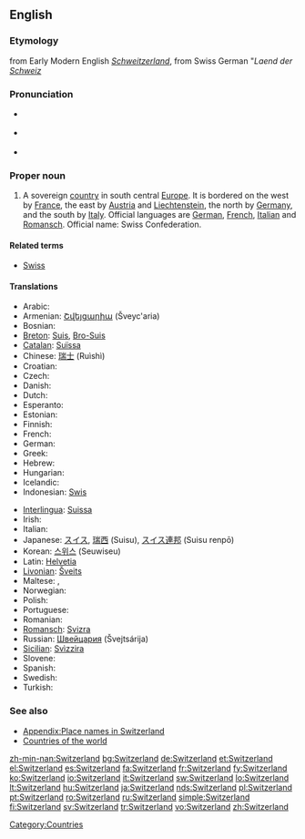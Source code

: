 ==English==
===Etymology===
from Early Modern English ''[[Schweitzerland]]'', from Swiss German "''Laend der [[Schweiz]]''
{{wikipedia}}
===Pronunciation===
* {{a|UK}} {{IPA|/ˈswɪt.səl.ənd/}}
* {{a|US}} {{IPA|/ˈswɪt.sɚ.lənd/}}
* {{audio|en-us-Switzerland.ogg|Audio (US)}}

===Proper noun===
{{en-proper noun}}

# A sovereign [[country]] in south central [[Europe]]. It is bordered on the west by [[France]], the east by [[Austria]] and [[Liechtenstein]], the north by [[Germany]], and the south by [[Italy]]. Official languages are [[German]], [[French]], [[Italian]] and [[Ladin|Romansch]]. Official name: Swiss Confederation.

====Related terms====
* [[Swiss]]

====Translations====
{{trans-top|sovereign country}}
* Arabic: {{Arab|[[سويسرا]]}} {{unicode|(suwísra)}} {{f}}
* Armenian: [[Շվեյցարիա]] (Šveyc'aria)
* Bosnian: {{t-|bs|Švicarska|f}}
* [[Breton]]: [[Suis]], [[Bro-Suis]]
* [[Catalan]]: [[Suïssa]] {{f}}
* Chinese: [[瑞士]] (Ruìshì)
* Croatian: {{t-|hr|Švicarska|f|alt=Švȉcarskā}}
* Czech: {{t+|cs|Švýcarsko|n}}
* Danish: {{t+|da|Schweiz}}
* Dutch: {{t+|nl|Zwitserland}}
* Esperanto: {{t-|eo|Svislando|xs=Esperanto}}
* Estonian: {{t-|et|Šveits}}
* Finnish: {{t+|fi|Sveitsi}}
* French: {{t+|fr|Suisse}}
* German: {{t+|de|Schweiz|f}}
* Greek: {{t+|el|Ελβετία|f|tr=Elvetía|sc=Grek}}
* Hebrew: {{he-translation|שווייץ|shváyitz}} {{f}}
* Hungarian: {{t+|hu|Svájc}}
* Icelandic: {{t+|is|Sviss|f}}
* Indonesian: [[Swis]]
{{trans-mid}}
* [[Interlingua]]: [[Suissa]]
* Irish: {{t|ga|an Eilvéis|f|xs=Irish}}
* Italian: {{t+|it|Svizzera|f}}
* Japanese: [[スイス]], [[瑞西]] (Suisu), [[スイス連邦]] (Suisu renpō)
* Korean: [[스위스]] (Seuwiseu)
* Latin: [[Helvetia]] {{f}}
* [[Livonian]]: [[Šveits]]
* Maltese: {{t-|mt|Svizzera|xs=Maltese}}, {{t-|mt|l-Isvizzera|xs=Maltese}}
* Norwegian: {{t+|no|Sveits}}
* Polish: {{t+|pl|Szwajcaria|f}}
* Portuguese: {{t+|pt|Suíça|f}}
* Romanian: {{t+|ro|Elveţia|f}}
* [[Romansch]]: [[Svizra]] {{f}}
* Russian: [[Швейцария]] (Švejtsárija) {{f}}
* [[Sicilian]]: [[Svìzzira]] {{f}}
* Slovene: {{t+|sl|Švica|f}}
* Spanish: {{t+|es|Suiza|f}}
* Swedish: {{t+|sv|Schweiz}}
* Turkish: {{t+|tr|İsviçre}}
{{trans-bottom}}

===See also===
* [[Appendix:Place names in Switzerland]]
* [[Appendix:Countries of the world|Countries of the world]]

[[Category:Countries]]

[[zh-min-nan:Switzerland]]
[[bg:Switzerland]]
[[de:Switzerland]]
[[et:Switzerland]]
[[el:Switzerland]]
[[es:Switzerland]]
[[fa:Switzerland]]
[[fr:Switzerland]]
[[fy:Switzerland]]
[[ko:Switzerland]]
[[io:Switzerland]]
[[it:Switzerland]]
[[sw:Switzerland]]
[[lo:Switzerland]]
[[lt:Switzerland]]
[[hu:Switzerland]]
[[ja:Switzerland]]
[[nds:Switzerland]]
[[pl:Switzerland]]
[[pt:Switzerland]]
[[ro:Switzerland]]
[[ru:Switzerland]]
[[simple:Switzerland]]
[[fi:Switzerland]]
[[sv:Switzerland]]
[[tr:Switzerland]]
[[vo:Switzerland]]
[[zh:Switzerland]]